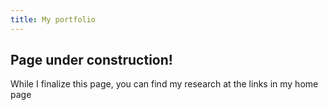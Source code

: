 ```yaml
---
title: My portfolio
---
```


## Page under construction!

While I finalize this page, you can find my research at the links in my home page